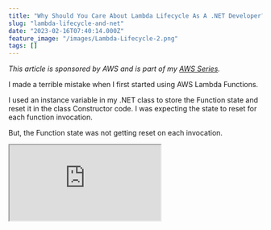 ```yaml
---
title: "Why Should You Care About Lambda Lifecycle As A .NET Developer?"
slug: "lambda-lifecycle-and-net"
date: "2023-02-16T07:40:14.000Z"
feature_image: "/images/Lambda-Lifecycle-2.png"
tags: []
---
```


_This article is sponsored by AWS and is part of my_ [_AWS Series_](__GHOST_URL__/tag/aws/)_._

I made a terrible mistake when I first started using AWS Lambda Functions.

I used an instance variable in my .NET class to store the Function state and reset it in the class Constructor code. I was expecting the state to reset for each function invocation.

But, the Function state was not getting reset on each invocation.

<iframe src="https://www.youtube.com/embed/DT-j7OlEAFY?feature=oembed" />

Understanding the AWS Lambda Lifecycle is essential when building Lambda Functions.

It would be best to avoid certain things when writing your Function code; we will go over those and why in this article.

AWS Lambda Function Lifecycle
-----------------------------

AWS Lambda provides a secure and isolated runtime environment for our function code. This execution environment manages the resources required to run our Function and also provides lifecycle support for the Function’s runtime.

The Lambda Lifecycle mainly consists of three phases:

*   **Init Phase →** Limited to 10 seconds. Starts all extension, runs Function’s static code, etc
*   **Invoke Phase →** Invokes the Function handler configured when setting up Lambda Function and waits for the duration of the Functions timeout.
*   **Shutdown Phase →** Limited to 2 seconds.

[![Diagram showing the different lifecycle phases of a Lambda Function. (From the AWS Docs)](/images/image.png)](https://s3.us-west-2.amazonaws.com/secure.notion-static.com/6f6c4842-1be6-4042-9faa-5619c0c5a11c/Untitled.png?X-Amz-Algorithm=AWS4-HMAC-SHA256&X-Amz-Content-Sha256=UNSIGNED-PAYLOAD&X-Amz-Credential=AKIAT73L2G45EIPT3X45%2F20230216%2Fus-west-2%2Fs3%2Faws4_request&X-Amz-Date=20230216T050826Z&X-Amz-Expires=86400&X-Amz-Signature=0a62fb23998dcda5f08efb79157545826111f94759d4d6012ab47f5bcd9f81e3&X-Amz-SignedHeaders=host&response-content-disposition=filename%3D%22Untitled.png%22&x-id=GetObject)

You can read more about each phase and the related activities in the [official documentation here](https://docs.aws.amazon.com/lambda/latest/dg/lambda-runtime-environment.html#runtimes-lifecycle).

Lambda Lifecycle and .NET Functions
-----------------------------------

The Lambda Lifecycle affects the way we write our Function code.

Especially when using .NET, where you define the Function code within a Class. In .NET, you can define instance variables - properties at your Class level scope.

Let’s consider a simple AWS Lambda Function code, as shown below.

    public class Function
    {
        public int Count { get; set; }
        public Function()
        {
            Count = 0;
        }
       
        public string FunctionHandler(string input, ILambdaContext context)
        {
            Count++;
            return $"{input} - {Count}";
        }
    }
    

We have a class `Function` where we have the Lambda Function Handler (`FunctionHandler`) which takes in string input. The `Function` class also defines a `Count` property that is initialized inside the Class constructor.

Since the `FunctionHandler` increments the `Count` property every time it’s called, the return value depends on whether you are invoking the Function on the same instance or different instances

I was expecting the `Count` property to reset every time the Lambda Function was invoked because of the initialization code in the constructor. (Now, in my original scenario where I encountered this problem, I was doing much more than just incrementing a counter.)

But, like I said, it wasn’t. Why?

### .NET Constructor and Lambda Init Phase

For .NET Functions, a new instance of the Function class gets created in the Init Phase. This instance is then stored and used in the Invoke phases, where all it does is pass on the request to the Function handler.

For any new Invoke requests, Lambda uses any free instances and invokes the function method on it.

> _AWS Lambda creates new instances of .NET class in the Init phase and reuses the instance in the Invoke Phase._

This means any initialization code in the class constructor is only called once when the instance is created. Any state maintained at the class/instance level must be reset appropriately inside the Function handler method.

So in our example before, if we invoke the Lambda Function multiple times, it keeps incrementing the `Count` property and returns the value accordingly.

### What Triggers New .NET Instances To Be Created?

All existing instances are removed whenever you change your function code and deploy the changes to AWS Lambda.

Any new requests coming to the AWS Lambda will create a new instance with the newly deployed code.

New instances are also automatically created when Lambda receives more requests than what it can process.

Let’s simulate the Function doing some work by adding a Thread sleep to our code, as shown below.

    public string FunctionHandler(string input, ILambdaContext context)
    {
        Count++;
        Thread.Sleep(1000 * 5);
        return $"{input} - {Count}";
    }
    

The Function now takes 5 seconds to respond once invoked.

If we make two parallel requests to our Lambda Function, the Lambda Runtime will automatically create 2 instances to serve the requests simultaneously. This behavior changes based on the [Lambda concurrency setting](https://docs.aws.amazon.com/lambda/latest/dg/lambda-concurrency.html).

To simulate two parallel requests, you can make requests from Visual Studio, AWS Console, or the command line.

Below is how you can use the aws cli to invoke a function in PowerShell.

    aws lambda invoke --function-name lambda-lifecycle --cli-binary-format raw-in-base64-out --payload '\\"Console\\"' response.json && cat .\\response.json
    

If you make two parallel calls after freshly deploying the Lambda Function with the above code, you will see that both invocations return the Count as 1. Since Lambda creates multiple instances of the class to handle both requests happening at the same time.

### What to Put In The .NET Constructor?

It would be best if you didn’t depend on when and how Lambda decides to create new instances. Your code should work regardless of how the internals of Lambda works.

So to ensure this, make sure your Function classes are stateless, and you don't depend on any particular class level variables within your Function Handler.

This brings us to the obvious question, What can I put in the .NET Constructor?

I typically have any connections to databases or external services, instantiated in the class constructor, and reuse them inside the Function handler, provided these connections are stateless and thread-safe.

Some examples are DynamoDB connections, Parameter Store connections, etc.

For anything else I prefer to have the variables scoped to the Function handler.